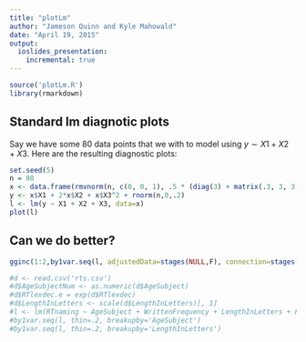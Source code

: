 ```yaml
---
title: "plotLm"
author: "Jameson Quinn and Kyle Mahowald"
date: "April 19, 2015"
output:
  ioslides_presentation:
    incremental: true
---
```


```r
source('plotLm.R')
library(rmarkdown)
```
## Standard lm diagnotic plots

Say we have some 80 data points that we with to model using $y \sim X1 + X2 + X3$. Here are the resulting diagnostic plots:

```r
set.seed(5)
n = 80
x <- data.frame(rmvnorm(n, c(0, 0, 1), .5 * (diag(3) + matrix(.3, 3, 3))))
y <- x$X1 + 2*x$X2 + x$X3^2 + rnorm(n,0,.2)
l <- lm(y ~ X1 + X2 + X3, data=x)
plot(l)
```

## Can we do better?

```r
gginc(1:2,by1var.seq(l, adjustedData=stages(NULL,F), connection=stages(NULL,F), rawData=stages(list(),F), line=stages(NULL,F), loess=stages(NULL,F),rug=stages(list(alpha=0),F)))

```

```r
#d <- read.csv('rts.csv')
#d$AgeSubjectNum <- as.numeric(d$AgeSubject)
#d$RTlexdec.e = exp(d$RTlexdec)
#d$LengthInLetters <- scale(d$LengthInLetters)[, 1]
#l <- lm(RTnaming ~ AgeSubject + WrittenFrequency + LengthInLetters + Familiarity, data=d)
#by1var.seq(l, thin=.2, breakupby='AgeSubject')
#by1var.seq(l, thin=.2, breakupby='LengthInLetters')

```


